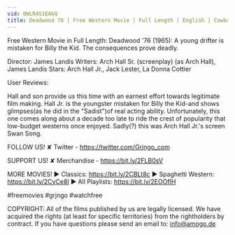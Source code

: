 ```yaml
---
vid: 0WLR4S1EAkQ
title: Deadwood 76 | Free Western Movie | Full Length | English | Cowboy Film (Full Movie)
---
```


Free Western Movie in Full Length: Deadwood '76 (1965): A young drifter is mistaken for Billy the Kid. The consequences prove deadly. 

Director: James Landis
Writers: Arch Hall Sr. (screenplay) (as Arch Hall), James Landis 
Stars: Arch Hall Jr., Jack Lester, La Donna Cottier

User Reviews:

Hall and son provide us this time with an earnest effort towards legitimate film making. Hall Jr. is the youngster mistaken for Billy the Kid-and shows glimpses(as he did in the "Sadist")of real acting ability. Unfortunately, this one comes along about a decade too late to ride the crest of popularity that low-budget westerns once enjoyed. Sadly(?) this was Arch Hall Jr.'s screen Swan Song.

FOLLOW US!
✘ Twitter - https://twitter.com/Grjngo_com

SUPPORT US!
✘ Merchandise - https://bit.ly/2FLB0sV

MORE MOVIES! 
► Classics: https://bit.ly/2CBLt8c 
► Spaghetti Western: https://bit.ly/2CyCe8I 
► All Playlists: https://bit.ly/2EOOfIH 

#freemovies #grjngo #watchfree

COPYRIGHT: All of the films published by us are legally licensed. We have acquired the rights (at least for specific territories) from the rightholders by contract. If you have questions please send an email to: info@amogo.de